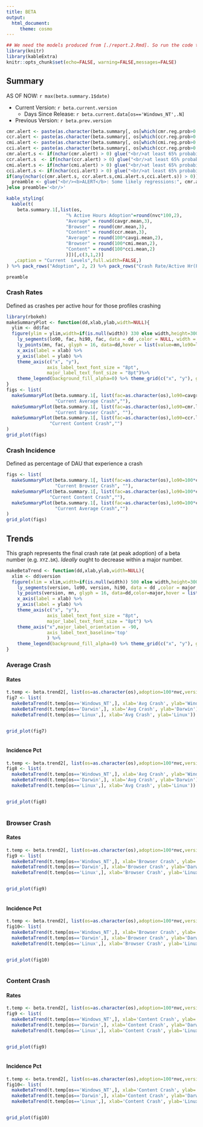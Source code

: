 ```yaml
---
title: BETA
output:
  html_document:
     theme: cosmo
---
```



```r
## We need the models produced from [./report.2.Rmd]. So run the code there first.
library(knitr)
library(kableExtra)
knitr::opts_chunk$set(echo=FALSE, warning=FALSE,messages=FALSE)
```



## Summary {.tabset}

AS OF NOW: `r max(beta.summary.1$date)`

- Current Version: `r beta.current.version`
  - Days Since Release: `r beta.current.data[os=='Windows_NT',.N]`
- Previous Version: `r beta.prev.version`


```r
cmr.alert <- paste(as.character(beta.summary[, os[which(cmr.reg.prob>0.65)]]),collapse=",")
ccr.alert <- paste(as.character(beta.summary[, os[which(ccr.reg.prob>0.65)]]),collapse=",")
cmi.alert <- paste(as.character(beta.summary[, os[which(cmi.reg.prob>0.65)]]),collapse=",")
cci.alert <- paste(as.character(beta.summary[, os[which(ccr.reg.prob>0.65)]]),collapse=",")
cmr.alert.s <- if(nchar(cmr.alert) > 0) glue("<br/>at least 65% probability of regression in main crash rates for os: {cmr.alert}\n") else ""
ccr.alert.s  <- if(nchar(ccr.alert) > 0) glue("<br/>at least 65% probability of regression in content crash rates for os: {ccr.alert}\n") else ""
cmi.alert.s <- if(nchar(cmi.alert) > 0) glue("<br/>at least 65% probability of regression in main crash incidence for os: {cmi.alert}\n") else ""
cci.alert.s <- if(nchar(cci.alert) > 0) glue("<br/>at least 65% probability of regression in content crash incidence for os: {cci.alert}\n") else ""
if(any(nchar(c(cmr.alert.s, ccr.alert.s,cmi.alert.s,cci.alert.s)) > 0)){
  preamble <- glue("<br/><b>ALERT</b>: Some likely regressions:", cmr.alert.s,ccr.alert.s,cmi.alert.s,cci.alert.s)
}else preamble='<br/>'

kable_styling(
  kable(t(
    beta.summary.1[,list(os,
                      "% Active Hours Adoption"=round(nvc*100,2),
                      "Average" = round(cavgr.mean,3),
                      "Browser" = round(cmr.mean,3),
                      "Content" = round(ccr.mean,3),
                      "Average" = round(100*cavgi.mean,2),
                      "Browser" = round(100*cmi.mean,2),
                      "Content" = round(100*cci.mean,2)
                      )])[,c(3,1,2)]
   ,caption = "Current  Levels",full.width=FALSE,)
) %>% pack_rows("Adoption", 2, 2) %>% pack_rows("Crash Rate/Active Hr(For Crashers)", 3, 5) %>% pack_rows("Crash Incidence %", 6, 8)

```

```r
preamble
```

### Crash Rates

Defined as crashes per active hour for those profiles crashing

```r
library(rbokeh)
makeSummaryPlot <- function(dd,xlab,ylab,width=NULL){
  ylim <- dd$fac
  figure(ylim = ylim,width=if(is.null(width)) 330 else width,height=300) %>%
    ly_segments(lo90, fac, hi90, fac, data = dd ,color = NULL, width = 2) %>%
    ly_points(mn, fac, glyph = 16, data=dd,hover = list(value=mn,lo90=lo90,hi90=hi90,regressionProb=100*regProb)) %>%
    x_axis(label = xlab) %>%
    y_axis(label = ylab) %>%
    theme_axis(c("x", "y"), 
               axis_label_text_font_size = "8pt",
               major_label_text_font_size = "8pt")%>%
    theme_legend(background_fill_alpha=0) %>% theme_grid(c("x", "y"), grid_line_color = "white")
}
figs <- list(
  makeSummaryPlot(beta.summary.1[, list(fac=as.character(os),lo90=cavgr.lo90,mn=cavgr.mean,hi90=cavgr.hi90,regProb=cavgr.reg.prob)],
                  "Current Average Crash",""),
  makeSummaryPlot(beta.summary.1[, list(fac=as.character(os),lo90=cmr.lo90,mn=cmr.mean,hi90=cmr.hi90,regProb=cmr.reg.prob)],
                  "Current Browser Crash", ""),
  makeSummaryPlot(beta.summary.1[, list(fac=as.character(os),lo90=ccr.lo90,mn=ccr.mean,hi90=ccr.hi90,regProb=ccr.reg.prob)],
                "Current Content Crash","")
)
grid_plot(figs)
```

### Crash Incidence

Defined as percentage of DAU that experience a crash

```r
figs <- list(
  makeSummaryPlot(beta.summary.1[, list(fac=as.character(os),lo90=100*cmi.lo90,mn=100*cmi.mean,hi90=100*cmi.hi90,regProb=cmi.reg.prob)],
                  "Current Browser Crash", ""),
  makeSummaryPlot(beta.summary.1[, list(fac=as.character(os),lo90=100*cci.lo90,mn=100*cci.mean,hi90=100*cci.hi90,regProb=cci.reg.prob)],
                "Current Content Crash",""),
  makeSummaryPlot(beta.summary.1[, list(fac=as.character(os),lo90=100*cavgi.lo90,mn=100*cavgi.mean,hi90=100*cavgi.hi90,regProb=cavgi.reg.prob)],
                  "Current Average Crash","")
)
grid_plot(figs)
```


## Trends

This graph represents the final crash rate (at peak adoption) of a beta number
(e.g. `XYZ.bK`).  *Ideally* ought to decrease within a major number.

```r

makeBetaTrend <- function(dd,xlab,ylab,width=NULL){
  xlim <- dd$version
  figure(xlim = xlim,width=if(is.null(width)) 500 else width,height=300,legend_location='top_left') %>%
    ly_segments(version, lo90, version, hi90, data = dd ,color = major, width = 2) %>%
    ly_points(version, mn, glyph = 16, data=dd,color=major,hover = list(value=mn,lo90=lo90,hi90=hi90,adoption=adoption)) %>%
    x_axis(label = xlab) %>%
    y_axis(label = ylab) %>%
    theme_axis(c("x", "y"), 
               axis_label_text_font_size = "8pt",
               major_label_text_font_size = "8pt") %>%
    theme_axis("x",major_label_orientation = -90,
               axis_label_text_baseline='top'
               ) %>%
    theme_legend(background_fill_alpha=0) %>% theme_grid(c("x", "y"), grid_line_color = "white")
}

```


### Average Crash {.tabset id='trend-average'}


#### Rates

```r
t.temp <- beta.trend2[, list(os=as.character(os),adoption=100*nvc,version=as.character(c_version),major=as.character(major),lo90=cavgr.lo90,mn=cavgr.mean,hi90=cavgr.hi90)]
fig7 <- list(
  makeBetaTrend(t.temp[os=='Windows_NT',], xlab='Avg Crash', ylab='Windows_NT'),
  makeBetaTrend(t.temp[os=='Darwin',], xlab='Avg Crash', ylab='Darwin'),
  makeBetaTrend(t.temp[os=='Linux',], xlab='Avg Crash', ylab='Linux'))


grid_plot(fig7)
  
```

#### Incidence Pct

```r
t.temp <- beta.trend2[, list(os=as.character(os),adoption=100*nvc,version=as.character(c_version),major=as.character(major),lo90=100*cavgi.lo90,mn=100*cavgi.mean,hi90=100*cavgi.hi90)]
fig8 <- list(
  makeBetaTrend(t.temp[os=='Windows_NT',], xlab='Avg Crash', ylab='Windows_NT'),
  makeBetaTrend(t.temp[os=='Darwin',], xlab='Avg Crash', ylab='Darwin'),
  makeBetaTrend(t.temp[os=='Linux',], xlab='Avg Crash', ylab='Linux'))


grid_plot(fig8)
  
```



### Browser Crash {.tabset id='trend-main'}


#### Rates

```r
t.temp <- beta.trend2[, list(os=as.character(os),adoption=100*nvc,version=as.character(c_version),major=as.character(major),lo90=cmr.lo90,mn=cmr.mean,hi90=cmr.hi90)]
fig9 <- list(
  makeBetaTrend(t.temp[os=='Windows_NT',], xlab='Browser Crash', ylab='Windows_NT'),
  makeBetaTrend(t.temp[os=='Darwin',], xlab='Browser Crash', ylab='Darwin'),
  makeBetaTrend(t.temp[os=='Linux',], xlab='Browser Crash', ylab='Linux'))


grid_plot(fig9)
  
```

#### Incidence Pct

```r
t.temp <- beta.trend2[, list(os=as.character(os),adoption=100*nvc,version=as.character(c_version),major=as.character(major),lo90=100*cmi.lo90,mn=100*cmi.mean,hi90=100*cmi.hi90)]
fig10<- list(
  makeBetaTrend(t.temp[os=='Windows_NT',], xlab='Browser Crash', ylab='Windows_NT'),
  makeBetaTrend(t.temp[os=='Darwin',], xlab='Browser Crash', ylab='Darwin'),
  makeBetaTrend(t.temp[os=='Linux',], xlab='Browser Crash', ylab='Linux'))


grid_plot(fig10)
  
```


### Content Crash {.tabset id='trend-content'}


#### Rates

```r
t.temp <- beta.trend2[, list(os=as.character(os),adoption=100*nvc,version=as.character(c_version),major=as.character(major),lo90=ccr.lo90,mn=ccr.mean,hi90=ccr.hi90)]
fig9 <- list(
  makeBetaTrend(t.temp[os=='Windows_NT',], xlab='Content Crash', ylab='Windows_NT'),
  makeBetaTrend(t.temp[os=='Darwin',], xlab='Content Crash', ylab='Darwin'),
  makeBetaTrend(t.temp[os=='Linux',], xlab='Content Crash', ylab='Linux'))


grid_plot(fig9)
  
```

#### Incidence Pct

```r
t.temp <- beta.trend2[, list(os=as.character(os),adoption=100*nvc,version=as.character(c_version),major=as.character(major),lo90=100*cci.lo90,mn=100*cci.mean,hi90=100*cci.hi90)]
fig10<- list(
  makeBetaTrend(t.temp[os=='Windows_NT',], xlab='Content Crash', ylab='Windows_NT'),
  makeBetaTrend(t.temp[os=='Darwin',], xlab='Content Crash', ylab='Darwin'),
  makeBetaTrend(t.temp[os=='Linux',], xlab='Content Crash', ylab='Linux'))


grid_plot(fig10)
  
```



